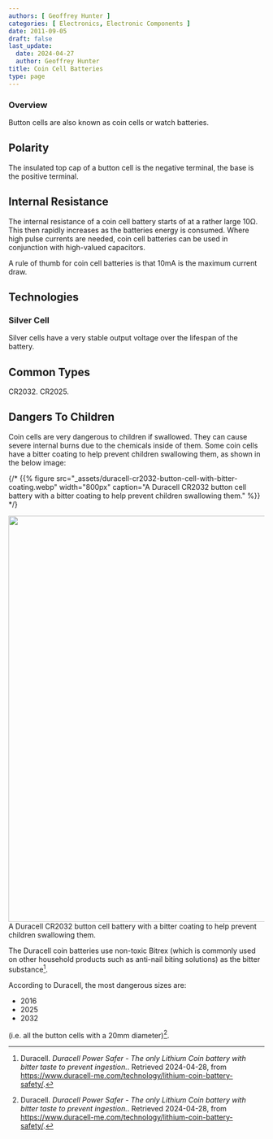 ```yaml
---
authors: [ Geoffrey Hunter ]
categories: [ Electronics, Electronic Components ]
date: 2011-09-05
draft: false
last_update:
  date: 2024-04-27
  author: Geoffrey Hunter
title: Coin Cell Batteries
type: page
---
```



<WarningIsNotes />

### Overview

Button cells are also known as coin cells or watch batteries.

## Polarity

The insulated top cap of a button cell is the negative terminal, the base is the positive terminal.

## Internal Resistance

The internal resistance of a coin cell battery starts of at a rather large 10Ω. This then rapidly increases as the batteries energy is consumed. Where high pulse currents are needed, coin cell batteries can be used in conjunction with high-valued capacitors.

A rule of thumb for coin cell batteries is that 10mA is the maximum current draw.

## Technologies

### Silver Cell

Silver cells have a very stable output voltage over the lifespan of the battery.

## Common Types

CR2032. CR2025.

## Dangers To Children

Coin cells are very dangerous to children if swallowed. They can cause severe internal burns due to the chemicals inside of them. Some coin cells have a bitter coating to help prevent children swallowing them, as shown in the below image:

{/* {{% figure src="_assets/duracell-cr2032-button-cell-with-bitter-coating.webp" width="800px" caption="A Duracell CR2032 button cell battery with a bitter coating to help prevent children swallowing them." %}} */}

<Image src={duracell_cr2032_button_cell_with_bitter_coating} width="800">A Duracell CR2032 button cell battery with a bitter coating to help prevent children swallowing them.</Image>

The Duracell coin batteries use non-toxic Bitrex (which is commonly used on other household products such as anti-nail biting solutions) as the bitter substance[^duracell-power-safer].

According to Duracell, the most dangerous sizes are:

* 2016
* 2025
* 2032

(i.e. all the button cells with a 20mm diameter)[^duracell-power-safer].

[^duracell-power-safer]: Duracell. _Duracell Power Safer - The only Lithium Coin battery with bitter taste to prevent ingestion._. Retrieved 2024-04-28, from https://www.duracell-me.com/technology/lithium-coin-battery-safety/.
